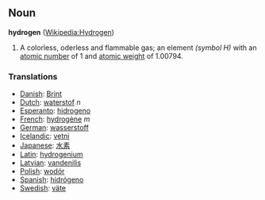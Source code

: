 == Noun ==
'''hydrogen''' ([[en:Hydrogen|Wikipedia:Hydrogen]])

# A colorless, oderless and flammable gas; an element ''(symbol H)'' with an [[atomic number]] of 1 and [[atomic weight]] of 1.00794.

===Translations===
*[[Danish]]: [[Brint]]
*[[Dutch]]: [[waterstof]] ''n''
*[[Esperanto]]: [[hidrogeno]]
*[[French]]: [[hydrogène]] ''m''
*[[German]]: [[wasserstoff]]
*[[Icelandic]]: [[vetni]]
*[[Japanese]]: [[水素]]
*[[Latin]]: [[hydrogenium]]
*[[Latvian]]: [[vandenilis]]
*[[Polish]]: [[wodór]]
*[[Spanish]]: [[hidrógeno]]
*[[Swedish]]: [[väte]]